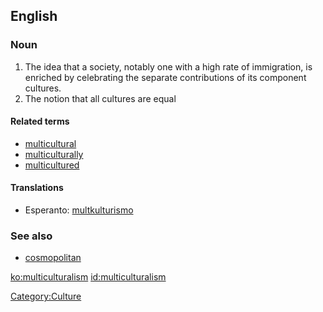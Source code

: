 ==English==

===Noun===
{{en-noun}}

# The idea that a society, notably one with a high rate of immigration, is enriched by celebrating the separate contributions of its component cultures.
# The notion that all cultures are equal

====Related terms====
* [[multicultural]]
* [[multiculturally]]
* [[multicultured]]

====Translations====
* Esperanto: [[multkulturismo]]

===See also===
* [[cosmopolitan]]

[[Category:Culture]]

[[ko:multiculturalism]]
[[id:multiculturalism]]
